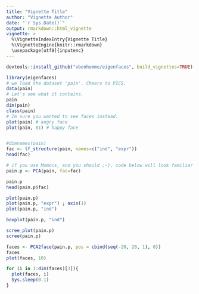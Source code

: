 ```yaml
---
title: "Vignette Title"
author: "Vignette Author"
date: "`r Sys.Date()`"
output: rmarkdown::html_vignette
vignette: >
  %\VignetteIndexEntry{Vignette Title}
  %\VignetteEngine{knitr::rmarkdown}
  \usepackage[utf8]{inputenc}
---
```


```r
devtools::install_github("vbonhomme/eigenfaces", build_vignettes=TRUE)


```

```r

library(eigenfaces)
# we load the dataset 'pain'. Cheers to PICS.
data(pain)
# Let's see what it contains.
pain
dim(pain)
class(pain)
# Im sure you wanted to see faces instead.
plot(pain) # angry face
plot(pain, 81) # happy face


#dimnames(pain)
fac <- lf_structure(pain, names=c("ind", "expr"))
head(fac)

# if you use Momocs, and you should ;-), code below will look familiar
pain.p <- PCA(pain, fac=fac)

pain.p
head(pain.p$fac)

plot(pain.p)
plot(pain.p, "expr") ; axis(1)
plot(pain.p, "ind")

boxplot(pain.p, "ind")

scree_plot(pain.p)
scree(pain.p)

faces <- PCA2face(pain.p, pos = cbind(seq(-20, 20, 1), 0))
faces
plot(faces, 10)
```

```r


for (i in 1:dim(faces)[3]){
  plot(faces, i)
  Sys.sleep(0.1)
}

```
